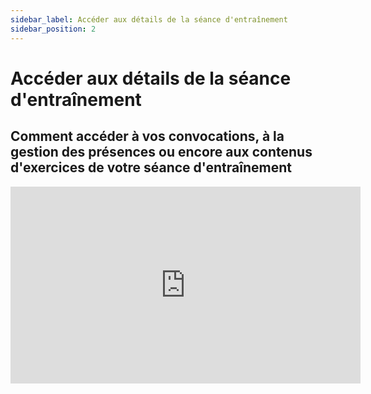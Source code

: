 ```yaml
---
sidebar_label: Accéder aux détails de la séance d'entraînement
sidebar_position: 2
---  
```


# Accéder aux détails de la séance d'entraînement  
## Comment accéder à vos convocations, à la gestion des présences ou encore aux contenus d'exercices de votre séance d'entraînement  


<iframe
  width="560"
  height="315"
  src="https://www.youtube.com/embed/AG-ZxHkmw38?si=GQUUOB2MVcs7BRE9"
  title="YouTube video player"
  frameborder="0"
  allow="accelerometer; autoplay; clipboard-write; encrypted-media; gyroscope; picture-in-picture; web-share;
  fullscreen"
></iframe>